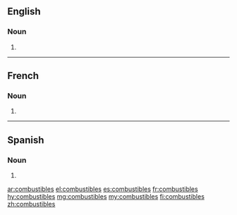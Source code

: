 ==English==

===Noun===
{{head|en|noun plural form}}

# {{plural of|combustible|lang=en}}

----

==French==

===Noun===
{{head|fr|noun plural form|g=m}}

# {{plural of|combustible|lang=fr}}

----

==Spanish==

===Noun===
{{head|es|noun form|g=m-p}}
# {{plural of|combustible|lang=es}}

[[ar:combustibles]]
[[el:combustibles]]
[[es:combustibles]]
[[fr:combustibles]]
[[hy:combustibles]]
[[mg:combustibles]]
[[my:combustibles]]
[[fi:combustibles]]
[[zh:combustibles]]